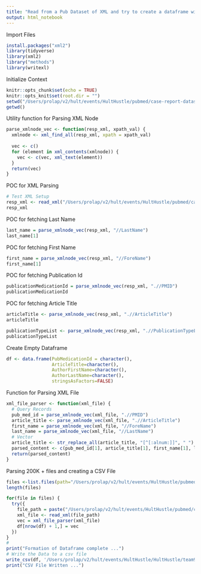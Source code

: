 ```yaml
---
title: "Read from a Pub Dataset of XML and try to create a dataframe with all relevant values"
output: html_notebook
---
```


Import Files

```r
install.packages("xml2")
library(tidyverse)
library(xml2)
library("methods")
library(writexl)
```

Initialize Context

```r
knitr::opts_chunk$set(echo = TRUE)
knitr::opts_knit$set(root.dir = "")
setwd("/Users/prolap/v2/hult/events/HultHustle/pubmed/case-report-dataset/articles/")
getwd()
```

Utility function for Parsing XML Node

```r
parse_xmlnode_vec <- function(resp_xml, xpath_val) {
  xmlnode <- xml_find_all(resp_xml, xpath = xpath_val)
  
  vec <- c()
  for (element in xml_contents(xmlnode)) {
    vec <- c(vec, xml_text(element))
  }
  return(vec)
}
```

POC for XML Parsing

```r
# Test XML Setup
resp_xml <- read_xml("/Users/prolap/v2/hult/events/HultHustle/pubmed/case-report-dataset/articles/article_0000000001.xml")
resp_xml
```

POC for fetching Last Name

```r
last_name = parse_xmlnode_vec(resp_xml, "//LastName")
last_name[1]
```

POC for fetching First Name

```r
first_name = parse_xmlnode_vec(resp_xml, "//ForeName")
first_name[1]
```

POC for fetching Publication Id

```r
publicationMedicationId = parse_xmlnode_vec(resp_xml, ".//PMID")
publicationMedicationId
```

POC for fetching Article Title


```r
articleTitle <- parse_xmlnode_vec(resp_xml, ".//ArticleTitle")
articleTitle
```

```r
publicationTypeList <- parse_xmlnode_vec(resp_xml, ".//PublicationTypeList")
publicationTypeList
```

Create Empty Dataframe

```r
df <- data.frame(PubMedicationId = character(),
                 ArticleTitle=character(),
                 AuthorFirstName=character(),
                 AuthorLastName=character(),
                 stringsAsFactors=FALSE)
```

Function for Parsing XML File

```r
xml_file_parser <- function(xml_file) {
  # Query Records
  pub_med_id = parse_xmlnode_vec(xml_file, ".//PMID")
  article_title <- parse_xmlnode_vec(xml_file, ".//ArticleTitle")
  first_name = parse_xmlnode_vec(xml_file, "//ForeName")
  last_name = parse_xmlnode_vec(xml_file, "//LastName")
  # Vector
  article_title <- str_replace_all(article_title, "[^[:alnum:]]", " ")
  parsed_content <- c(pub_med_id[1], article_title[1], first_name[1], last_name[1])
  return(parsed_content)
}
```

Parsing 200K + files and creating a CSV File

```r
files <-list.files(path="/Users/prolap/v2/hult/events/HultHustle/pubmed/case-report-dataset/articles/")
length(files)

for(file in files) {
  try({
    file_path = paste("/Users/prolap/v2/hult/events/HultHustle/pubmed/case-report-dataset/articles/", file, sep="")
    xml_file <- read_xml(file_path)
    vec = xml_file_parser(xml_file)
    df[nrow(df) + 1,] = vec
  })
}
#
print("Formation of Dataframe complete ...")
# Write the Data to a csv file 
write_csv(df, '/Users/prolap/v2/hult/events/HultHustle/HultHustle/team9_hult_hustle_pubmed_fulldb.csv')
print("CSV File Written ...")
```


